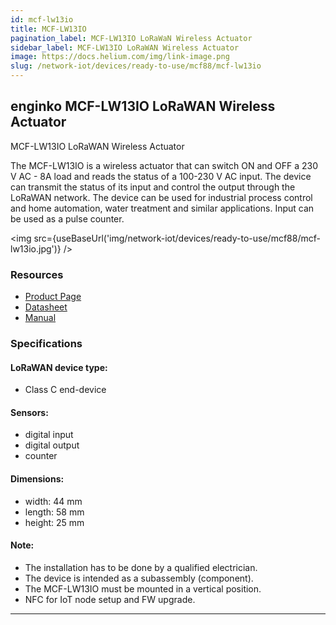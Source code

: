 ```yaml
---
id: mcf-lw13io
title: MCF-LW13IO
pagination_label: MCF-LW13IO LoRaWaN Wireless Actuator
sidebar_label: MCF-LW13IO LoRaWAN Wireless Actuator
image: https://docs.helium.com/img/link-image.png
slug: /network-iot/devices/ready-to-use/mcf88/mcf-lw13io
---
```



<LegacyContentBanner />

## enginko MCF-LW13IO LoRaWAN Wireless Actuator

MCF-LW13IO LoRaWAN Wireless Actuator

The MCF-LW13IO is a wireless actuator that can switch ON and OFF a 230 V AC - 8A load and reads the
status of a 100-230 V AC input. The device can transmit the status of its input and control the
output through the LoRaWAN network. The device can be used for industrial process control and home
automation, water treatment and similar applications. Input can be used as a pulse counter.

<img src={useBaseUrl('img/network-iot/devices/ready-to-use/mcf88/mcf-lw13io.jpg')} />

### Resources

- [Product Page](https://enginko.com/en/solutions/lorawan-actuator-mcf-lw13io/)
- [Datasheet](https://www.mcf88.it/wp-content/uploads/2020/07/MCF-LW13IO.pdf)
- [Manual](https://www.enginko.com/support/doku.php?id=manual_mcf-lw13io)

### Specifications

#### LoRaWAN device type:

- Class C end-device

#### Sensors:

- digital input
- digital output
- counter

#### Dimensions:

- width: 44 mm
- length: 58 mm
- height: 25 mm

#### Note:

- The installation has to be done by a qualified electrician.
- The device is intended as a subassembly (component).
- The MCF-LW13IO must be mounted in a vertical position.
- NFC for IoT node setup and FW upgrade.

---
